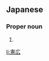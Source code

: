 ==Japanese==
{{ja-kanjitab|のり|ひろ}}

===Proper noun===
{{ja-pos|proper|のりひろ}}

# {{given name|male|lang=ja|sort=のりひろ}}

[[li:憲広]]